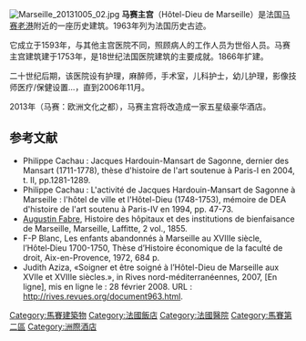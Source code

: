 {{coord|43.298408|5.369742|type:landmark|format=dms|display=title}}
[[File:Marseille_20131005_02.jpg|thumb]]
'''马赛主宫'''（Hôtel-Dieu de Marseille）是法国[[马赛|马赛]][[马赛老港|老港]]附近的一座历史建筑。1963年列为法国历史古迹。

它成立于1593年，与其他主宫医院不同，照顾病人的工作人员为世俗人员。马赛主宫建筑建于1753年，是18世纪法国医院建筑的主要成就。1866年扩建。 

二十世纪后期，该医院设有护理，麻醉师，手术室，儿科护士，幼儿护理，影像技师医疗/保健设置...，直到2006年11月。 

2013年（马赛：欧洲文化之都），马赛主宫将改造成一家五星级豪华酒店。

== 参考文献 ==
* Philippe Cachau : Jacques Hardouin-Mansart de Sagonne, dernier des Mansart (1711-1778), thèse d'histoire de l'art soutenue à Paris-I en 2004, t. II, pp.1281-1289.
* Philippe Cachau : L'activité de Jacques Hardouin-Mansart de Sagonne à Marseille : l'hôtel de ville et l'Hôtel-Dieu (1748-1753), mémoire de DEA d'histoire de l'art soutenu à Paris-IV en 1994, pp. 47-73.
* [[Augustin_Jules_Esprit_Fabre|Augustin Fabre]], Histoire des hôpitaux et des institutions de bienfaisance de Marseille, Marseille, Laffitte, 2 vol., 1855.
* F-P Blanc, Les enfants abandonnés à Marseille au XVIIIe siècle, l’Hôtel‑Dieu 1700-1750, Thèse d’Histoire économique de la faculté de droit, Aix-en-Provence, 1972, 684 p. 
* Judith Aziza, «Soigner et être soigné à l’Hôtel-Dieu de Marseille aux XVIIe et XVIIIe siècles.», in Rives nord-méditerranéennes, 2007, [En ligne], mis en ligne le : 28 février 2008. URL : http://rives.revues.org/document963.html.

[[Category:馬賽建築物|Category:馬賽建築物]]
[[Category:法國飯店|Category:法國飯店]]
[[Category:法國醫院|Category:法國醫院]]
[[Category:馬賽第二區|Category:馬賽第二區]]
[[Category:洲際酒店|Category:洲際酒店]]